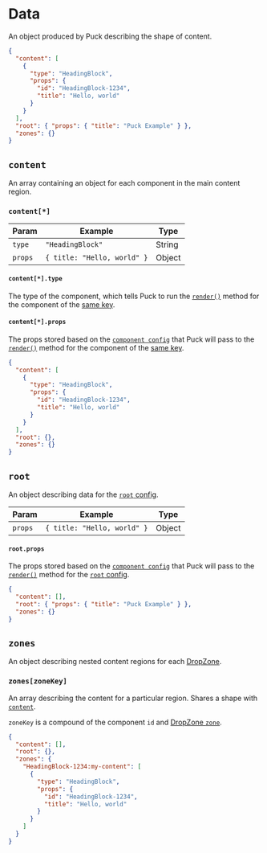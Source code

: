 # Data

An object produced by Puck describing the shape of content.

```json copy
{
  "content": [
    {
      "type": "HeadingBlock",
      "props": {
        "id": "HeadingBlock-1234",
        "title": "Hello, world"
      }
    }
  ],
  "root": { "props": { "title": "Puck Example" } },
  "zones": {}
}
```

## `content`

An array containing an object for each component in the main content region.

### `content[*]`

| Param   | Example                     | Type   |
| ------- | --------------------------- | ------ |
| `type`  | `"HeadingBlock"`            | String |
| `props` | `{ title: "Hello, world" }` | Object |

#### `content[*].type`

The type of the component, which tells Puck to run the [`render()`](/docs/api-reference/configuration/component-config#renderprops) method for the component of the [same key](/docs/api-reference/config#components).

#### `content[*].props`

The props stored based on the [`component config`](/docs/api-reference/configuration/component-config) that Puck will pass to the [`render()`](/docs/api-reference/configuration/component-config#renderprops) method for the component of the [same key](/docs/api-reference/config#components).

```json {5-8} copy
{
  "content": [
    {
      "type": "HeadingBlock",
      "props": {
        "id": "HeadingBlock-1234",
        "title": "Hello, world"
      }
    }
  ],
  "root": {},
  "zones": {}
}
```

## `root`

An object describing data for the [`root` config](/docs/api-reference/config#root).

| Param   | Example                     | Type   |
| ------- | --------------------------- | ------ |
| `props` | `{ title: "Hello, world" }` | Object |

#### `root.props`

The props stored based on the [`component config`](/docs/api-reference/configuration/component-config) that Puck will pass to the [`render()`](/docs/api-reference/configuration/component-config#renderprops) method for the [`root` config](/docs/api-reference/config#root).

```json {3} copy
{
  "content": [],
  "root": { "props": { "title": "Puck Example" } },
  "zones": {}
}
```

## `zones`

An object describing nested content regions for each [DropZone](/docs/api-reference/components/drop-zone).

### `zones[zoneKey]`

An array describing the content for a particular region. Shares a shape with [`content`](#content).

`zoneKey` is a compound of the component `id` and [DropZone `zone`](/docs/api-reference/components/drop-zone#zone).

```json {5-13} copy showLineNumbers
{
  "content": [],
  "root": {},
  "zones": {
    "HeadingBlock-1234:my-content": [
      {
        "type": "HeadingBlock",
        "props": {
          "id": "HeadingBlock-1234",
          "title": "Hello, world"
        }
      }
    ]
  }
}
```
